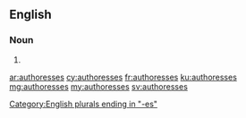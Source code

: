 ==English==

===Noun===
{{head|en|plural}}

# {{plural of|authoress|lang=en}}

[[Category:English plurals ending in "-es"]]

[[ar:authoresses]]
[[cy:authoresses]]
[[fr:authoresses]]
[[ku:authoresses]]
[[mg:authoresses]]
[[my:authoresses]]
[[sv:authoresses]]